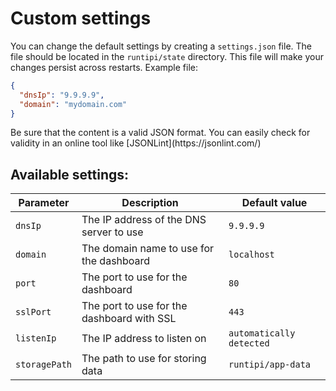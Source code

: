 
# Custom settings

You can change the default settings by creating a `settings.json` file. The file should be located in the `runtipi/state` directory. This file will make your changes persist across restarts. Example file:

```json
{
  "dnsIp": "9.9.9.9",
  "domain": "mydomain.com"
}
```

<Callout type="warning">
  Be sure that the content is a valid JSON format. You can easily check for validity in an online tool like [JSONLint](https://jsonlint.com/)
</Callout>

## Available settings:

| Parameter   | Description                                                 | Default value     |
|-------------|-------------------------------------------------------------|-------------------|
| `dnsIp`      | The IP address of the DNS server to use                    | `9.9.9.9`         |
| `domain`     | The domain name to use for the dashboard                    | `localhost`       |
| `port`       | The port to use for the dashboard                           | `80`              |
| `sslPort`    | The port to use for the dashboard with SSL                  | `443`             |
| `listenIp`   | The IP address to listen on                                 | `automatically detected` |
| `storagePath`| The path to use for storing data                            | `runtipi/app-data`|


